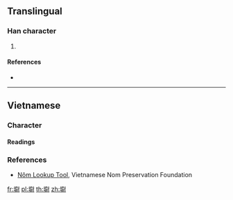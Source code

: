 {{character info/new}}
==Translingual==

===Han character===
{{Han char|rn=32|rad=土|as=11|sn=14|four=|canj=GSFI|ids=⿰土尉}}

# {{defn|Han|sort=土11}}

====References====
* {{Han ref|kx=0238.191|hdz=10483.101|uh=589B|ud=22683}}

----

==Vietnamese==

===Character===
{{rfc-header|Character|lang=vi}}

====Readings====
{{vi-readings|nom=ủi|rs=土11}}

===References===
* [http://nomfoundation.org/common/nom_details.php?codepoint=589b&img=1 Nôm Lookup Tool], Vietnamese Nom Preservation Foundation

[[fr:墛]]
[[pl:墛]]
[[th:墛]]
[[zh:墛]]